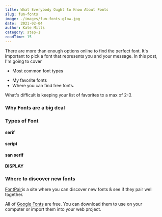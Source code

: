 ```yaml
---
title: What Everybody Ought to Know About Fonts
slug: fun-fonts
image: ./images/fun-fonts-glow.jpg
date:  2021-02-04
author: Kate Mills
category: step-1
readTime: 15
---
```





<section className="mdx-page">


There are more than enough options online to find the perfect font.
It's important to pick a font that represents you and your message. 
In this post, I'm going to cover

*  Most common font types
+  My favorite fonts
+  Where you can find free fonts.


What's difficult is keeping your list of favorites to a max of 2-3.



<h3>Why Fonts are a big deal</h3>

<h3>Types of Font</h3>

<h4 className="serif font"> serif </h4>
<h4 className="script font">script </h4>
<h4 className="san font" >san serif </h4>
<h4 className="display font"> DISPLAY</h4>



<div className="nice-text">

  <FiInfo className="nice-text-icon"/>

  <h3> Where to discover new fonts</h3>

  <p> <a href="https://fontpair.co/" className="mdx-a">FontPair</a>is a site where you can discover new fonts & see if they pair well together.</p>

  <p> All of <a href="https://fonts.google.com/" className="mdx=a">Google Fonts</a> are free.  You can download them to use on your computer or import them into your web project.
  </p>

</div>

</section>
